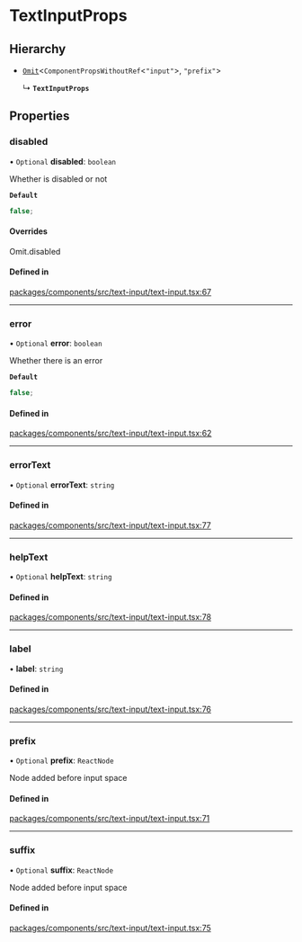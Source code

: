 # TextInputProps

## Hierarchy

- [`Omit`](https://www.typescriptlang.org/docs/handbook/utility-types.html#omittype-keys)\<`ComponentPropsWithoutRef`\<`"input"`\>, `"prefix"`\>

  ↳ **`TextInputProps`**

## Properties

### disabled

• `Optional` **disabled**: `boolean`

Whether is disabled or not

**`Default`**

```ts
false;
```

#### Overrides

Omit.disabled

#### Defined in

[packages/components/src/text-input/text-input.tsx:67](https://github.com/vtex/shoreline/blob/6674ddada/packages/components/src/text-input/text-input.tsx#L67)

---

### error

• `Optional` **error**: `boolean`

Whether there is an error

**`Default`**

```ts
false;
```

#### Defined in

[packages/components/src/text-input/text-input.tsx:62](https://github.com/vtex/shoreline/blob/6674ddada/packages/components/src/text-input/text-input.tsx#L62)

---

### errorText

• `Optional` **errorText**: `string`

#### Defined in

[packages/components/src/text-input/text-input.tsx:77](https://github.com/vtex/shoreline/blob/6674ddada/packages/components/src/text-input/text-input.tsx#L77)

---

### helpText

• `Optional` **helpText**: `string`

#### Defined in

[packages/components/src/text-input/text-input.tsx:78](https://github.com/vtex/shoreline/blob/6674ddada/packages/components/src/text-input/text-input.tsx#L78)

---

### label

• **label**: `string`

#### Defined in

[packages/components/src/text-input/text-input.tsx:76](https://github.com/vtex/shoreline/blob/6674ddada/packages/components/src/text-input/text-input.tsx#L76)

---

### prefix

• `Optional` **prefix**: `ReactNode`

Node added before input space

#### Defined in

[packages/components/src/text-input/text-input.tsx:71](https://github.com/vtex/shoreline/blob/6674ddada/packages/components/src/text-input/text-input.tsx#L71)

---

### suffix

• `Optional` **suffix**: `ReactNode`

Node added before input space

#### Defined in

[packages/components/src/text-input/text-input.tsx:75](https://github.com/vtex/shoreline/blob/6674ddada/packages/components/src/text-input/text-input.tsx#L75)

